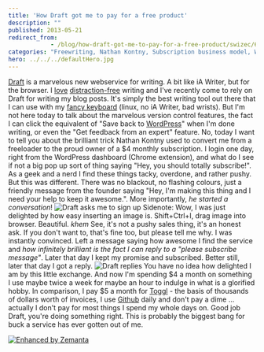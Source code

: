 ```yaml
---
title: 'How Draft got me to pay for a free product'
description: ""
published: 2013-05-21
redirect_from: 
            - /blog/how-draft-got-me-to-pay-for-a-free-product/swizec/6186
categories: "Freewriting, Nathan Kontny, Subscription business model, WordPress, Writer Resources, Writing, Writing"
hero: ../../../defaultHero.jpg
---
```

[Draft](https://draftin.com/) is a marvelous new webservice for writing. A bit like iA Writer, but for the browser. I [love](http://swizec.com/blog/stypi-the-perfect-blogging-tool/swizec/3312) [distraction-free](http://swizec.com/blog/cool-thing-thursday-ia-writer/swizec/5517) writing and I&#x27;ve recently come to rely on Draft for writing my blog posts. It&#x27;s simply the best writing tool out there that I can use with my [fancy keyboard](http://swizec.com/blog/cool-thing-thursday-a-300-euro-keyboard/swizec/5690) (linux, no iA Writer, bad wrists). But I&#x27;m not here today to talk about the marvelous version control features, the fact I can click the equivalent of &quot;Save back to [WordPress](http://wordpress.org "WordPress")&quot; when I&#x27;m done writing, or even the &quot;Get feedback from an expert&quot; feature. No, today I want to tell you about the brilliant trick Nathan Kontny used to convert me from a freeloader to the proud owner of a $4 monthly subscription. I login one day, right from the WordPress dashboard (Chrome extension), and what do I see if not a big pop up sort of thing saying &quot;Hey, you should totally subscribe!&quot;. As a geek and a nerd I find these things tacky, overdone, and rather pushy. But this was different. There was no blackout, no flashing colours, just a friendly message from the founder saying &quot;Hey, I&#x27;m making this thing and I need your help to keep it awesome.&quot;. More importantly, _he started a conversation_! ![Draft asks me to sign up](https://www.filepicker.io/api/file/c89bJzgRlerjCMR6C1ME) Sidenote: Wow, I was just delighted by how easy inserting an image is. Shift+Ctrl+I, drag image into browser. Beautiful. _khem_ See, it&#x27;s not a pushy sales thing, it&#x27;s an honest ask. If you don&#x27;t want to, that&#x27;s fine too, but please tell me why. I was instantly convinced. Left a message saying how awesome I find the service and _how infinitely brilliant is the fact I can reply to a &quot;please subscribe message&quot;_. Later that day I kept my promise and subscribed. Better still, later that day I got a reply. ![Draft replies](https://www.filepicker.io/api/file/agNbhVprQoSZAjZaeIau) You have no idea how delighted I am by this little exchange. And now I&#x27;m spending $4 a month on something I use maybe twice a week for maybe an hour to indulge in what is a glorified hobby. In comparison, I pay \$5 a month for [Toggl](http://www.toggl.com "Toggl.com") - the basis of thousands of dollars worth of invoices, I use [Github](http://github.com "GitHub") daily and don&#x27;t pay a dime ... actually I don&#x27;t pay for most things I spend my whole days on. Good job Draft, you&#x27;re doing something right. This is probably the biggest bang for buck a service has ever gotten out of me.

[![Enhanced by Zemanta](http://img.zemanta.com/zemified_e.png?x-id=5f8cc117-11b3-4973-8d8d-8481e1aec05b)](http://www.zemanta.com/?px "Enhanced by Zemanta")
